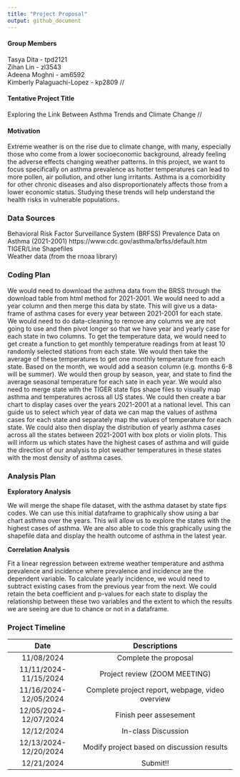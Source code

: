 ```yaml
---
title: "Project Proposal"
output: github_document
---
```


#### Group Members

Tasya Dita - tpd2121  
Zihan Lin - zl3543  
Adeena Moghni - am6592  
Kimberly Palaguachi-Lopez - kp2809  //

#### Tentative Project Title

Exploring the Link Between Asthma Trends and Climate Change //

#### Motivation 

Extreme weather is on the rise due to climate change, with many, especially those who come from a lower socioeconomic background, already feeling the adverse effects changing weather patterns. In this project, we want to focus specifically on asthma prevalence as hotter temperatures can lead to more pollen, air pollution, and other lung irritants. Asthma is a comorbidity for other chronic diseases and also disproportionately affects those from a lower economic status. Studying these trends will help understand the health risks in vulnerable populations.


### Data Sources

Behavioral Risk Factor Surveillance System (BRFSS) Prevalence Data on Asthma (2021-2001) https://www.cdc.gov/asthma/brfss/default.htm  
TIGER/Line Shapefiles  
Weather data (from the rnoaa library)  

### Coding Plan
We would need to download the asthma data from the BRSS through the download table from html method for 2021-2001. We would need to add a year column and then merge this data by state.  This will give us a data-frame of asthma cases for every year between 2021-2001 for each state. We would need to do data-cleaning to remove any columns we are not going to use and then pivot longer so that we have year and  yearly case for each state in two columns. To get the temperature data, we would need to get create a function to get monthly temperature readings from at least 10 randomly selected stations from each state. We would then take the average of these temperatures to get one monthly temperature from each state. Based on the month, we would add a season column (e.g. months 6-8 will be summer). We would then group by season, year, and state to find the average seasonal temperature for each sate in each year. We would also need to merge state with the TIGER state fips shape files to visually map asthma and temperatures across all US states. We could then create a bar chart to display cases over the years 2021-2001 at a national level. This can guide us to select which year of data we can map the values of asthma cases for each state and separately map the values of temperature for each state. We could also then display the distribution of yearly asthma cases across all the states between 2021-2001 with box plots or violin plots. This will inform us which states have the highest cases of asthma and will guide the direction of our analysis to plot weather temperatures in these states with the most density of asthma cases.  

### Analysis Plan

**Exploratory Analysis**

We will merge the shape file dataset, with the asthma dataset by state fips codes. We can use this initial dataframe to graphically show using a bar chart asthma over the years. This will allow us to explore the states with the highest cases of asthma. We are also able to code this graphically using the shapefile data and display the health outcome of asthma in the latest year. 

**Correlation Analysis** 

Fit a linear regression between extreme weather temperature and asthma prevalence and incidence where prevalence and incidence are the dependent variable. To calculate yearly incidence, we would need to subtract existing cases from the previous year from the next. We could retain the beta coefficient and p-values for each state to display the relationship between these two variables and the extent to which the results we are seeing are due to chance or not in a dataframe. 

### Project Timeline

|          Date          |                   Descriptions                     |
|:----------------------:|:--------------------------------------------------:|
| 11/08/2024             | Complete the proposal                              |
| 11/11/2024- 11/15/2024 | Project review (ZOOM MEETING)                      |
| 11/16/2024- 12/05/2024 | Complete project report, webpage, video overview   |
| 12/05/2024- 12/07/2024 | Finish peer assesement                             |
| 12/12/2024             | In-class Discussion                                |
| 12/13/2024-12/20/2024  | Modify project based on discussion results         |
| 12/21/2024             | Submit!!                                           |
